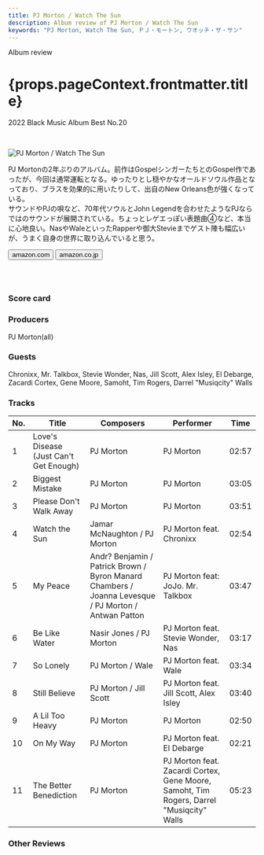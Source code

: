 ```yaml
---
title: PJ Morton / Watch The Sun
description: Album review of PJ Morton / Watch The Sun
keywords: "PJ Morton, Watch The Sun, ＰＪ・モートン, ウオッチ・ザ・サン"
---
```






<p className="largeP">Album review</p>
<h1 className="h1--no--margin">{props.pageContext.frontmatter.title}</h1>
<p className="largeP">
  <Link to="/best50/2022/">2022 Black Music Album Best No.20</Link>
</p>

<br/>
<Row  className="image-card-group">
	<Column colMd={3} colLg={4} noGutterMdLeft="">
       <ImageCard>

![PJ Morton / Watch The Sun](../../images/cd/pjmorton2L.jpg)

</ImageCard>
	</Column>
	<Column colMd={4} colLg={8} noGutterMdLeft="">
	  <p>
	    PJ Mortonの2年ぶりのアルバム。前作はGospelシンガーたちとのGospel作であったが、今回は通常運転となる。ゆったりとし穏やかなオールドソウル作品となっており、ブラスを効果的に用いたりして、出自のNew Orleans色が強くなっている。
      <br/>サウンドやPJの唄など、70年代ソウルとJohn Legendを合わせたようなPJならではのサウンドが展開されている。ちょっとレゲエっぽい表題曲④など、本当に心地良い。NasやWaleといったRapperや御大Stevieまでゲスト陣も幅広いが、うまく自身の世界に取り込んでいると思う。
    </p>
  <div>
	  <Button className="button-right-mergin"  href="https://amzn.to/2XKOjCC" renderIcon={ArrowUpRight} size='sm' kind='primary'>
      amazon.com
    </Button>
    <Button className="button-right-mergin"  href="https://amzn.to/3dIDaYx" renderIcon={ArrowUpRight} size='sm' kind='secondary'>
      amazon.co.jp
    </Button>
	</div>
	  <a style="display:inline-block;overflow:hidden;background:url(https://linkmaker.itunes.apple.com/ja-jp/lockup.svg?releaseDate=2019-08-09&kind=album&bubble=apple_music&style=mono-black) no-repeat;width:180px;height:45px;" href="https://geo.music.apple.com/jp/album/paul/1471252926?mt=1&app=music&ls=1&at=11lcug"></a>
    <AdvJS2/>
    </Column>
</Row>
<Row >
  <Column colMd={4} colLg={4} noGutterMdLeft="">
    <div>
      <h3>Score card</h3>
	    <SliderJS1 value="4" />
      <SliderJS2 value="4" />
	    <SliderJS3 value="1" />
      <SliderJS4 value="9" />
    </div>
  </Column>
  <Column colMd={8} colLg={8} noGutterMdLeft="">
    <div>
      <h3>Producers</h3>
      <p>
        PJ Morton(all)
      </p>
      <h3>Guests</h3>
      <p>
        Chronixx, Mr. Talkbox, Stevie Wonder, Nas, Jill Scott, Alex Isley, El Debarge, Zacardi Cortex, Gene Moore, Samoht, Tim Rogers, Darrel "Musiqcity" Walls
      </p>
    </div>
  </Column>
</Row>

<h3>Tracks</h3>

| No. | Title                                  | Composers                                                                                            | Performer                                                                                | Time  |
| --- | -------------------------------------- | ---------------------------------------------------------------------------------------------------- | ---------------------------------------------------------------------------------------- | ----- |
| 1   | Love's Disease (Just Can't Get Enough) | PJ Morton                                                                                            | PJ Morton                                                                                | 02:57 |
| 2   | Biggest Mistake                        | PJ Morton                                                                                            | PJ Morton                                                                                | 03:05 |
| 3   | Please Don't Walk Away                 | PJ Morton                                                                                            | PJ Morton                                                                                | 03:51 |
| 4   | Watch the Sun                          | Jamar McNaughton / PJ Morton                                                                         | PJ Morton feat. Chronixx                                                                 | 02:54 |
| 5   | My Peace                               | Andr? Benjamin / Patrick Brown / Byron Manard Chambers / Joanna Levesque / PJ Morton / Antwan Patton | PJ Morton feat: JoJo. Mr. Talkbox                                                        | 03:47 |
| 6   | Be Like Water                          | Nasir Jones / PJ Morton                                                                              | PJ Morton feat. Stevie Wonder, Nas                                                       | 03:17 |
| 7   | So Lonely                              | PJ Morton / Wale                                                                                     | PJ Morton feat. Wale                                                                     | 03:34 |
| 8   | Still Believe                          | PJ Morton / Jill Scott                                                                               | PJ Morton feat. Jill Scott, Alex Isley                                                   | 03:40 |
| 9   | A Lil Too Heavy                        | PJ Morton                                                                                            | PJ Morton                                                                                | 02:50 |
| 10  | On My Way                              | PJ Morton                                                                                            | PJ Morton feat. El Debarge                                                               | 02:21 |
| 11  | The Better Benediction                 | PJ Morton                                                                                            | PJ Morton feat. Zacardi Cortex, Gene Moore, Samoht, Tim Rogers, Darrel "Musiqcity" Walls | 05:23 |

<h3>Other Reviews</h3>

<Row>
  <Column colMd={3} colLg={3} noGutterMdLeft>
    <Review1 />
  </Column>
</Row>

<AdvJS3 />

